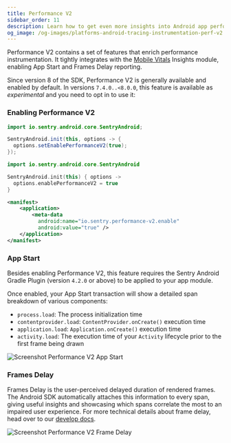 ```yaml
---
title: Performance V2
sidebar_order: 11
description: Learn how to get even more insights into Android app performance
og_image: /og-images/platforms-android-tracing-instrumentation-perf-v2.png
---
```


Performance V2 contains a set of features that enrich performance instrumentation. It tightly integrates with the [Mobile Vitals](/product/insights/mobile/mobile-vitals/) Insights module, enabling <PlatformLink to="/tracing/instrumentation/perf-v2/#app-start">App Start</PlatformLink> and <PlatformLink to="/tracing/instrumentation/perf-v2/#frames-delay">Frames Delay</PlatformLink> reporting.

Since version 8 of the SDK, Performance V2 is generally available and enabled by default. In versions `7.4.0..<8.0.0`, this feature is available as _experimental_ and you need to opt in to use it:

### Enabling Performance V2

```java {filename:MyApplication.java} {4}
import io.sentry.android.core.SentryAndroid;

SentryAndroid.init(this, options -> {
  options.setEnablePerformanceV2(true);
});
```

```kotlin {filename:MyApplication.kt} {4}
import io.sentry.android.core.SentryAndroid

SentryAndroid.init(this) { options ->
  options.enablePerformanceV2 = true
}
```

```xml {filename:AndroidManifest.xml} {3-5}
<manifest>
    <application>
        <meta-data
          android:name="io.sentry.performance-v2.enable"
          android:value="true" />
    </application>
</manifest>
```

### App Start

Besides enabling Performance V2, this feature requires the <PlatformLink to="/configuration/gradle/">Sentry Android Gradle Plugin</PlatformLink> (version `4.2.0` or above) to be applied to your app module.

Once enabled, your App Start transaction will show a detailed span breakdown of various components:
* `process.load`: The process initialization time
* `contentprovider.load`: `ContentProvider.onCreate()` execution time
* `application.load`: `Application.onCreate()` execution time
* `activity.load`: The execution time of your `Activity` lifecycle prior to the first frame being drawn

![Screenshot Performance V2 App Start](./img/perf-v2-app-start.png)


### Frames Delay

Frames Delay is the user-perceived delayed duration of rendered frames. The Android SDK automatically attaches this information to every span, giving useful insights and showcasing which spans correlate the most to an impaired user experience. For more technical details about frame delay, head over to our [develop docs](https://develop.sentry.dev/sdk/performance/frames-delay/).

![Screenshot Performance V2 Frame Delay](./img/perf-v2-frame-delay.png)
